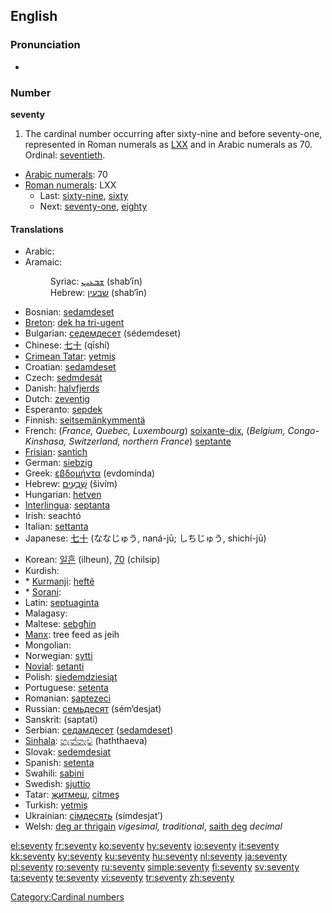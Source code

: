 ==English==

===Pronunciation===
* {{audio|en-us-seventy.ogg|Audio (US)}}

===Number===
'''seventy'''

# The cardinal number occurring after sixty-nine and before seventy-one, represented in Roman numerals as [[LXX]] and in Arabic numerals as 70. Ordinal: [[seventieth]].
* [[w:Arabic numerals|Arabic numerals]]: 70
* [[w:Roman numerals|Roman numerals]]: LXX
** Last: [[sixty-nine]], [[sixty]]
** Next: [[seventy-one]], [[eighty]]

====Translations====
{{trans-top|cardinal number}}
* Arabic: {{ARchar|[[سبعين]]}} {{unicode|(sabaʕí:n)}}
* Aramaic:
*: Syriac: [[ܫܒܥܝܢ]] (shab‘īn) {{c}}
*: Hebrew: [[שבעין]] (shab‘īn) {{c}}
* Bosnian: [[sedamdeset]]
* [[Breton]]: [[dek ha tri-ugent]]
* Bulgarian: [[седемдесет]] (sédemdeset)
* Chinese: [[七十]] (qīshí)
* [[Crimean Tatar]]: [[yetmiş]]
* Croatian: [[sedamdeset]]
* Czech: [[sedmdesát]]
* Danish: [[halvfjerds]]
* Dutch: [[zeventig]] {{f}}
* Esperanto: [[sepdek]]
* Finnish: [[seitsemänkymmentä]]
* French: (''France, Quebec, Luxembourg'') [[soixante-dix]], (''Belgium, Congo-Kinshasa, Switzerland, northern France'') [[septante]] {{m}}
* [[Frisian]]: [[santich]]
* German: [[siebzig]] {{f}}
* Greek: [[εβδομήντα]] (evdomínda)
* Hebrew: [[שבעים|שִׁבְעִים]] (šivím) {{m|f}}
* Hungarian: [[hetven]]
* [[Interlingua]]: [[septanta]]
* Irish: seachtó
* Italian: [[settanta]] {{m}}
* Japanese: [[七十]] (ななじゅう, naná-jū; しちじゅう, shichí-jū)
{{trans-mid}}
* Korean: [[일흔]] (ilheun), [[70]] (chilsip)
* Kurdish:
* * [[Kurmanji]]: [[heftê]]
* * [[Sorani]]: {{KUchar|[[حه‌فتا]]}}
* Latin: [[septuaginta]]
* Malagasy: {{t|mg|fitopolo}}
* Maltese: [[sebgħin]]
* [[Manx]]: tree feed as jeih
* Mongolian: {{t|mn|sc=Cyrl|дал|tr=dal}}
* Norwegian: [[sytti]]
* [[Novial]]: [[setanti]]
* Polish: [[siedemdziesiąt]]
* Portuguese: [[setenta]]
* Romanian: [[şaptezeci]]
* Russian: [[семьдесят]] (sém’desjat)
* Sanskrit: (saptatí)
* Serbian: [[седамдесет]] ([[sedamdeset]])
* [[Sinhala]]: [[හැත්තෑව]] (haththaeva)
* Slovak: [[sedemdesiat]]
* Spanish: [[setenta]]
* Swahili: [[sabini]]
* Swedish: [[sjuttio]]
* Tatar: [[җитмеш#Tatar|җитмеш]], [[citmeş#Tatar|citmeş]]
* Turkish: [[yetmiş]]
* Ukrainian: [[сімдесять]] (símdesjat’)
* Welsh: [[deg ar thrigain]] ''vigesimal, traditional'', [[saith deg]] ''decimal''
{{trans-bottom}}

[[Category:Cardinal numbers]]

[[el:seventy]]
[[fr:seventy]]
[[ko:seventy]]
[[hy:seventy]]
[[io:seventy]]
[[it:seventy]]
[[kk:seventy]]
[[ky:seventy]]
[[ku:seventy]]
[[hu:seventy]]
[[nl:seventy]]
[[ja:seventy]]
[[pl:seventy]]
[[ro:seventy]]
[[ru:seventy]]
[[simple:seventy]]
[[fi:seventy]]
[[sv:seventy]]
[[ta:seventy]]
[[te:seventy]]
[[vi:seventy]]
[[tr:seventy]]
[[zh:seventy]]